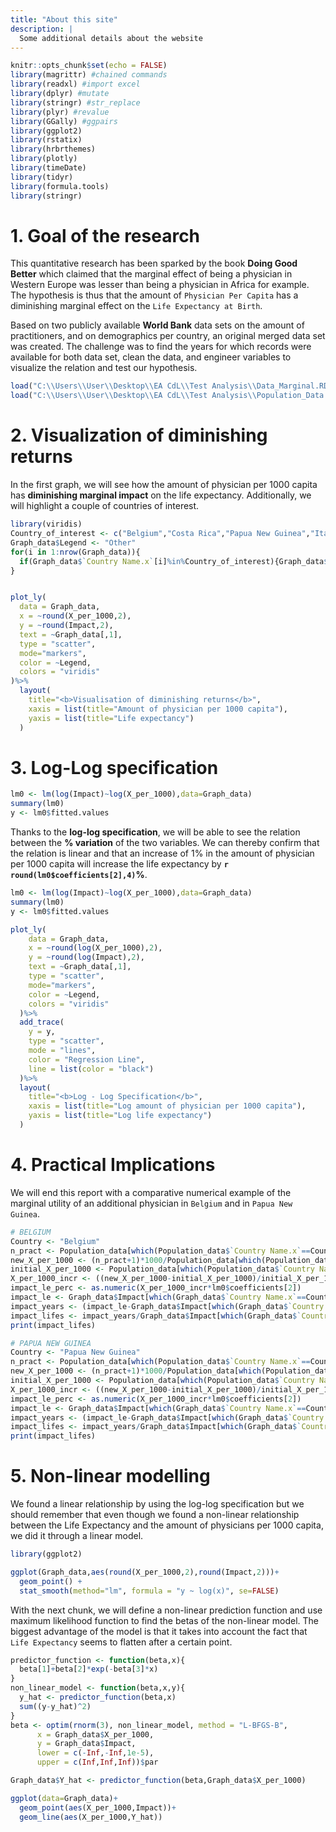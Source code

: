 ```yaml
---
title: "About this site"
description: |
  Some additional details about the website
---
```


```r
knitr::opts_chunk$set(echo = FALSE)
library(magrittr) #chained commands
library(readxl) #import excel
library(dplyr) #mutate
library(stringr) #str_replace
library(plyr) #revalue
library(GGally) #ggpairs
library(ggplot2)
library(rstatix)
library(hrbrthemes)
library(plotly)
library(timeDate)
library(tidyr)
library(formula.tools)
library(stringr)
```

# 1. Goal of the research

This quantitative research has been sparked by the book **Doing Good Better** which claimed that the marginal effect of being a physician in Western Europe was lesser than being a physician in Africa for example. The hypothesis is thus that the amount of `Physician Per Capita` has a diminishing marginal effect on the `Life Expectancy at Birth`.

Based on two publicly available **World Bank** data sets on the amount of practitioners, and on demographics per country, an original merged data set was created. The challenge was to find the years for which records were available for both data set, clean the data, and engineer variables to visualize the relation and test our hypothesis.

```r
load("C:\\Users\\User\\Desktop\\EA CdL\\Test Analysis\\Data_Marginal.RDS")
load("C:\\Users\\User\\Desktop\\EA CdL\\Test Analysis\\Population_Data.RDS")
```

# 2. Visualization of diminishing returns

In the first graph, we will see how the amount of physician per 1000 capita has **diminishing marginal impact** on the life expectancy. Additionally, we will highlight a couple of countries of interest.

```r
library(viridis)
Country_of_interest <- c("Belgium","Costa Rica","Papua New Guinea","Italy")
Graph_data$Legend <- "Other"
for(i in 1:nrow(Graph_data)){
  if(Graph_data$`Country Name.x`[i]%in%Country_of_interest){Graph_data$Legend[i]<-levels(Graph_data$`Country Name.x`)[as.numeric(Graph_data$`Country Name.x`[i])]}
}


plot_ly(
  data = Graph_data,
  x = ~round(X_per_1000,2),
  y = ~round(Impact,2),
  text = ~Graph_data[,1],
  type = "scatter",
  mode="markers",
  color = ~Legend,
  colors = "viridis"
)%>%
  layout(
    title="<b>Visualisation of diminishing returns</b>",
    xaxis = list(title="Amount of physician per 1000 capita"),
    yaxis = list(title="Life expectancy")
  )
```

# 3. Log-Log specification

```r
lm0 <- lm(log(Impact)~log(X_per_1000),data=Graph_data)
summary(lm0)
y <- lm0$fitted.values
```

Thanks to the **log-log specification**, we will be able to see the relation between the **% variation** of the two variables. We can thereby confirm that the relation is linear and that an increase of 1% in the amount of physician per 1000 capita will increase the life expectancy by **`r round(lm0$coefficients[2],4)`%**.

```r
lm0 <- lm(log(Impact)~log(X_per_1000),data=Graph_data)
summary(lm0)
y <- lm0$fitted.values

plot_ly(
    data = Graph_data,
    x = ~round(log(X_per_1000),2),
    y = ~round(log(Impact),2),
    text = ~Graph_data[,1],
    type = "scatter",
    mode="markers",
    color = ~Legend,
    colors = "viridis"
  )%>%
  add_trace(
    y = y,
    type = "scatter",
    mode = "lines",
    color = "Regression Line",
    line = list(color = "black")
  )%>%
  layout(
    title="<b>Log - Log Specification</b>",
    xaxis = list(title="Log amount of physician per 1000 capita"),
    yaxis = list(title="Log life expectancy")
  )
```

# 4. Practical Implications

We will end this report with a comparative numerical example of the marginal utility of an additional physician in `Belgium` and in `Papua New Guinea`.

```r
# BELGIUM
Country <- "Belgium"
n_pract <- Population_data[which(Population_data$`Country Name.x`==Country),"X_per_1000"]*Population_data[which(Population_data$`Country Name.x`==Country),"Impact"]/1000
new_X_per_1000 <- (n_pract+1)*1000/Population_data[which(Population_data$`Country Name.x`==Country),"Impact"]
initial_X_per_1000 <- Population_data[which(Population_data$`Country Name.x`==Country),"X_per_1000"]
X_per_1000_incr <- ((new_X_per_1000-initial_X_per_1000)/initial_X_per_1000)
impact_le_perc <- as.numeric(X_per_1000_incr*lm0$coefficients[2])
impact_le <- Graph_data$Impact[which(Graph_data$`Country Name.x`==Country)]*(1+impact_le_perc)
impact_years <- (impact_le-Graph_data$Impact[which(Graph_data$`Country Name.x`==Country)])*Population_data[which(Population_data$`Country Name.x`==Country),"Impact"]
impact_lifes <- impact_years/Graph_data$Impact[which(Graph_data$`Country Name.x`==Country)]
print(impact_lifes)
```

```r
# PAPUA NEW GUINEA
Country <- "Papua New Guinea"
n_pract <- Population_data[which(Population_data$`Country Name.x`==Country),"X_per_1000"]*Population_data[which(Population_data$`Country Name.x`==Country),"Impact"]/1000
new_X_per_1000 <- (n_pract+1)*1000/Population_data[which(Population_data$`Country Name.x`==Country),"Impact"]
initial_X_per_1000 <- Population_data[which(Population_data$`Country Name.x`==Country),"X_per_1000"]
X_per_1000_incr <- ((new_X_per_1000-initial_X_per_1000)/initial_X_per_1000)
impact_le_perc <- as.numeric(X_per_1000_incr*lm0$coefficients[2])
impact_le <- Graph_data$Impact[which(Graph_data$`Country Name.x`==Country)]*(1+impact_le_perc)
impact_years <- (impact_le-Graph_data$Impact[which(Graph_data$`Country Name.x`==Country)])*Population_data[which(Population_data$`Country Name.x`==Country),"Impact"]
impact_lifes <- impact_years/Graph_data$Impact[which(Graph_data$`Country Name.x`==Country)]
print(impact_lifes)
```

# 5. Non-linear modelling

We found a linear relationship by using the log-log specification but we should remember that even though we found a non-linear relationship between the Life Expectancy and the amount of physicians per 1000 capita, we did it through a linear model.

```r
library(ggplot2)

ggplot(Graph_data,aes(round(X_per_1000,2),round(Impact,2)))+
  geom_point() +
  stat_smooth(method="lm", formula = "y ~ log(x)", se=FALSE)
```

With the next chunk, we will define a non-linear prediction function and use maximum likelihood function to find the betas of the non-linear model. The biggest advantage of the model is that it takes into account the fact that `Life Expectancy` seems to flatten after a certain point.

```r
predictor_function <- function(beta,x){
  beta[1]+beta[2]*exp(-beta[3]*x)
}
non_linear_model <- function(beta,x,y){
  y_hat <- predictor_function(beta,x)
  sum((y-y_hat)^2)
}
beta <- optim(rnorm(3), non_linear_model, method = "L-BFGS-B",
      x = Graph_data$X_per_1000,
      y = Graph_data$Impact,
      lower = c(-Inf,-Inf,1e-5),
      upper = c(Inf,Inf,Inf))$par

Graph_data$Y_hat <- predictor_function(beta,Graph_data$X_per_1000)

ggplot(data=Graph_data)+
  geom_point(aes(X_per_1000,Impact))+
  geom_line(aes(X_per_1000,Y_hat))
```